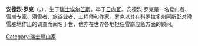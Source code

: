 '''安德烈·罗克'''（{{lang-en|André Roch}}，{{bd|1906年|8月21日|2002年|11月19日|catIdx=R}}），生于[[瑞士|瑞士]][[埃尔芒斯|埃尔芒斯]]，卒于[[日内瓦|日内瓦]]。安德烈·罗克是一名登山者、雪崩专家、滑雪者、旅游业者、工程师和作家。罗克以其在[[科罗拉多州|科罗拉多州]][[阿斯彭|阿斯彭]]对滑雪胜地作出的调查而闻名于世，他亦在世界各地担任雪崩应急方面的顾问。

{{瑞士人物小作品}}
{{normdaten}}
{{DEFAULTSORT:Roch}}
[[Category:瑞士登山家|Category:瑞士登山家]]